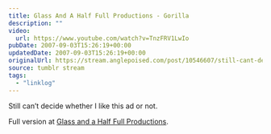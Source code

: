 ```yaml
---
title: Glass And A Half Full Productions - Gorilla
description: ""
video:
  url: https://www.youtube.com/watch?v=TnzFRV1LwIo
pubDate: 2007-09-03T15:26:19+00:00
updatedDate: 2007-09-03T15:26:19+00:00
originalUrl: https://stream.anglepoised.com/post/10546607/still-cant-decide-whether-i-like-this-ad-or
source: tumblr stream
tags:
  - "linklog"
---
```


Still can&rsquo;t decide whether I like this ad or not.

Full version at [Glass and a Half Full Productions][1].

[1]: http://www.glassandahalffull.com/
